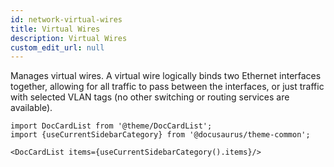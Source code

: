 ```yaml
---
id: network-virtual-wires
title: Virtual Wires
description: Virtual Wires
custom_edit_url: null
---
```




Manages virtual wires. A virtual wire logically binds two Ethernet interfaces together, allowing
for all traffic to pass between the interfaces, or just traffic with selected VLAN tags (no
other switching or routing services are available).




```mdx-code-block
import DocCardList from '@theme/DocCardList';
import {useCurrentSidebarCategory} from '@docusaurus/theme-common';

<DocCardList items={useCurrentSidebarCategory().items}/>
```
      